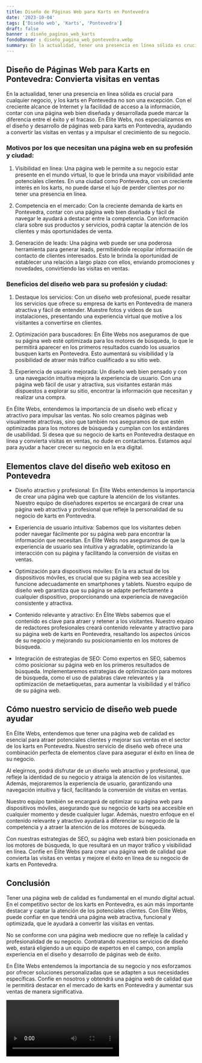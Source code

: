 ```yaml
---
title: Diseño de Páginas Web para Karts en Pontevedra
date: '2023-10-04'
tags: ['Diseño web', 'Karts', 'Pontevedra']
draft: false
banner : diseño_paginas_web_karts
fondoBanner : diseño_pagina_web_pontevedra.webp
summary: En la actualidad, tener una presencia en línea sólida es crucial para cualquier negocio, y los karts en Pontevedra no son una excepción. Con el creciente alcance de Internet y la facilidad de acceso a la información, contar con una página web bien diseñada y desarrollada puede marcar la diferencia entre el éxito y el fracaso. En Élite Webs, nos especializamos en el diseño y desarrollo de páginas web para karts en Pontevedra, ayudando a convertir las visitas en ventas y a impulsar el crecimiento de su negocio.
---
```


## Diseño de Páginas Web para Karts en Pontevedra: Convierta visitas en ventas

En la actualidad, tener una presencia en línea sólida es crucial para cualquier negocio, y los karts en Pontevedra no son una excepción. Con el creciente alcance de Internet y la facilidad de acceso a la información, contar con una página web bien diseñada y desarrollada puede marcar la diferencia entre el éxito y el fracaso. En Élite Webs, nos especializamos en el diseño y desarrollo de páginas web para karts en Pontevedra, ayudando a convertir las visitas en ventas y a impulsar el crecimiento de su negocio.

### Motivos por los que necesitan una página web en su profesión y ciudad:

1. Visibilidad en línea: Una página web le permite a su negocio estar presente en el mundo virtual, lo que le brinda una mayor visibilidad ante potenciales clientes. En una ciudad como Pontevedra, con un creciente interés en los karts, no puede darse el lujo de perder clientes por no tener una presencia en línea.

2. Competencia en el mercado: Con la creciente demanda de karts en Pontevedra, contar con una página web bien diseñada y fácil de navegar le ayudará a destacar entre la competencia. Con información clara sobre sus productos y servicios, podrá captar la atención de los clientes y más oportunidades de venta.

3. Generación de leads: Una página web puede ser una poderosa herramienta para generar leads, permitiéndole recopilar información de contacto de clientes interesados. Esto le brinda la oportunidad de establecer una relación a largo plazo con ellos, enviando promociones y novedades, convirtiendo las visitas en ventas.

### Beneficios del diseño web para su profesión y ciudad:

1. Destaque los servicios: Con un diseño web profesional, puede resaltar los servicios que ofrece su empresa de karts en Pontevedra de manera atractiva y fácil de entender. Muestre fotos y videos de sus instalaciones, presentando una experiencia virtual que motive a los visitantes a convertirse en clientes.

2. Optimización para buscadores: En Élite Webs nos aseguramos de que su página web esté optimizada para los motores de búsqueda, lo que le permitirá aparecer en los primeros resultados cuando los usuarios busquen karts en Pontevedra. Esto aumentará su visibilidad y la posibilidad de atraer más tráfico cualificado a su sitio web.

3. Experiencia de usuario mejorada: Un diseño web bien pensado y con una navegación intuitiva mejora la experiencia de usuario. Con una página web fácil de usar y atractiva, sus visitantes estarán más dispuestos a explorar su sitio, encontrar la información que necesitan y realizar una compra.

En Élite Webs, entendemos la importancia de un diseño web eficaz y atractivo para impulsar las ventas. No solo creamos páginas web visualmente atractivas, sino que también nos aseguramos de que estén optimizadas para los motores de búsqueda y cumplan con los estándares de usabilidad. Si desea que su negocio de karts en Pontevedra destaque en línea y convierta visitas en ventas, no dude en contactarnos. Estamos aquí para ayudar a hacer crecer su negocio en la era digital.

<GifSeo />

<Cta />

## Elementos clave del diseño web exitoso en Pontevedra

- Diseño atractivo y profesional: En Élite Webs entendemos la importancia de crear una página web que capture la atención de los visitantes. Nuestro equipo de diseñadores expertos se encargará de crear una página web atractiva y profesional que refleje la personalidad de su negocio de karts en Pontevedra.

- Experiencia de usuario intuitiva: Sabemos que los visitantes deben poder navegar fácilmente por su página web para encontrar la información que necesitan. En Élite Webs nos aseguramos de que la experiencia de usuario sea intuitiva y agradable, optimizando la interacción con su página y facilitando la conversión de visitas en ventas.

- Optimización para dispositivos móviles: En la era actual de los dispositivos móviles, es crucial que su página web sea accesible y funcione adecuadamente en smartphones y tablets. Nuestro equipo de diseño web garantiza que su página se adapte perfectamente a cualquier dispositivo, proporcionando una experiencia de navegación consistente y atractiva.

- Contenido relevante y atractivo: En Élite Webs sabemos que el contenido es clave para atraer y retener a los visitantes. Nuestro equipo de redactores profesionales creará contenido relevante y atractivo para su página web de karts en Pontevedra, resaltando los aspectos únicos de su negocio y mejorando su posicionamiento en los motores de búsqueda.

- Integración de estrategias de SEO: Como expertos en SEO, sabemos cómo posicionar su página web en los primeros resultados de búsqueda. Implementaremos estrategias de optimización para motores de búsqueda, como el uso de palabras clave relevantes y la optimización de metaetiquetas, para aumentar la visibilidad y el tráfico de su página web.

## Cómo nuestro servicio de diseño web puede ayudar

En Élite Webs, entendemos que tener una página web de calidad es esencial para atraer potenciales clientes y mejorar sus ventas en el sector de los karts en Pontevedra. Nuestro servicio de diseño web ofrece una combinación perfecta de elementos clave para asegurar el éxito en línea de su negocio.

Al elegirnos, podrá disfrutar de un diseño web atractivo y profesional, que refleje la identidad de su negocio y atraiga la atención de los visitantes. Además, mejoraremos la experiencia de usuario, garantizando una navegación intuitiva y fácil, facilitando la conversión de visitas en ventas.

Nuestro equipo también se encargará de optimizar su página web para dispositivos móviles, asegurando que su negocio de karts sea accesible en cualquier momento y desde cualquier lugar. Además, nuestro enfoque en el contenido relevante y atractivo ayudará a diferenciar su negocio de la competencia y a atraer la atención de los motores de búsqueda.

Con nuestras estrategias de SEO, su página web estará bien posicionada en los motores de búsqueda, lo que resultará en un mayor tráfico y visibilidad en línea. Confíe en Élite Webs para crear una página web de calidad que convierta las visitas en ventas y mejore el éxito en línea de su negocio de karts en Pontevedra.

## Conclusión

Tener una página web de calidad es fundamental en el mundo digital actual. En el competitivo sector de los karts en Pontevedra, es aún más importante destacar y captar la atención de los potenciales clientes. Con Élite Webs, puede confiar en que tendrá una página web atractiva, funcional y optimizada, que le ayudará a convertir las visitas en ventas.

No se conforme con una página web mediocre que no refleje la calidad y profesionalidad de su negocio. Contratando nuestros servicios de diseño web, estará eligiendo a un equipo de expertos en el campo, con amplia experiencia en el diseño y desarrollo de páginas web de éxito.

En Élite Webs entendemos la importancia de su negocio y nos esforzamos por ofrecer soluciones personalizadas que se adapten a sus necesidades específicas. Confíe en nosotros y obtendrá una página web de calidad que le permitirá destacar en el mercado de karts en Pontevedra y aumentar sus ventas de manera significativa.

<Video />

<CtaBot job='Karts' city='Pontevedra'/>

<Gmaps query='Pontevedra+españa+maps' />
